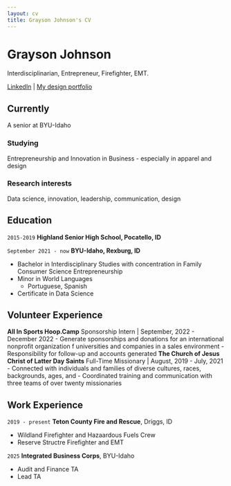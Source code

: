 ```yaml
---
layout: cv
title: Grayson Johnson's CV
---
```

# Grayson Johnson
Interdisciplinarian, Entrepreneur, Firefighter, EMT.

<div id="webaddress">
<a href="https://www.linkedin.com/in/grayson-johnson-874043244/">LinkedIn</a>
| <a href="https://graysondjohnson.weebly.com/">My design portfolio</a>
</div>


## Currently

A senior at BYU-Idaho

### Studying

Entrepreneurship and Innovation in Business - especially in apparel and design


### Research interests

Data science, innovation, leadership, communication, design


## Education

`2015-2019`
__Highland Senior High School, Pocatello, ID__

`September 2021 - now`
__BYU-Idaho, Rexburg, ID__

- Bachelor in Interdisciplinary Studies with concentration in Family Consumer Science Entrepreneurship
- Minor in World Languages 
    - Portuguese, Spanish
- Certificate in Data Science


## Volunteer Experience
__All In Sports Hoop.Camp__
Sponsorship Intern | September, 2022 - December 2022
- Generate sponsorships and donations for an international nonprofit organization f universities and companies in a sales environment
- Responsibility for follow-up and accounts generated
__The Church of Jesus Christ of Latter Day Saints__
Full-Time Missionary | August, 2019 - July, 2021
- Connected with individuals and families of diverse cultures, races, backgrounds, ages, and 
- Coordinated training and communication with three teams of over twenty missionaries



## Work Experience

`2019 - present`
__Teton County Fire and Rescue__, Driggs, ID

- Wildland Firefighter and Hazaardous Fuels Crew
- Reserve Structre Firefighter and EMT

`2025`
__Integrated Business Corps__, BYU-Idaho

- Audit and Finance TA
- Lead TA

<!-- ### Footer

Last updated: May 2013 -->